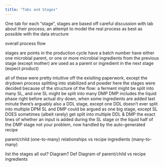 ```yaml
---
title: "Tabs and Stages"
---
```


One tab for each "stage", stages are based off careful discussion with lab about their process; an attempt to model the real process as best as possible with the data structure

overall process flow

stages are points in the production cycle 
    have a batch number
    have either one microbial parent, or one or more microbial ingredients from the previous stage (except mother)
    are used as a parent or ingredient in the next stage (expect product)

all of these were pretty intuitive off the exisiting paperwork, except the drydown process splitting into stabilized and powder
    here the stages were decided because of the structure of the flow:
        a ferment might be split into many SL, and one SL might be split into many DMP
        DMP includes the liquid phase right before actual dry down, when some ingredients are added last minute
        there's arguably also a DDL stage, except one DDL doesn't ever split into multiple DPM
        SL and DMP could be argued as one big stage, except SL DOES sometimes (albeit rarely) get split into multiple DDL & DMP
        the exact lines of whether an input is added during the SL stage or the liquid half of the DMP stage
            not your problem, now handled by the auto-generated recipe

parent/child (one-to-many) relationships vs recipe ingredients (many-to-many)

list the stages all out? Diagram?  Def Diagram of parent/child vs recipe ingredients